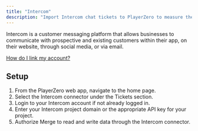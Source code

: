 ```yaml
---
title: "Intercom"
description: "Import Intercom chat tickets to PlayerZero to measure the customer impact of your code."
---
```

Intercom is a customer messaging platform that allows businesses to communicate with prospective and existing customers within their app, on their website, through social media, or via email.

[How do I link my account?](https://help.merge.dev/en/articles/8594482-intercom-how-do-i-link-my-account)

<Snippet file="ticketing-connector.mdx" />

<Snippet file="ticketing-permissions.mdx" />

## Setup
1. From the PlayerZero web app, navigate to the home page.
2. Select the Intercom connector under the Tickets section.
3. Login to your Intercom account if not already logged in.
4. Enter your Intercom project domain or the appropriate API key for your project.
5. Authorize Merge to read and write data through the Intercom connector.
